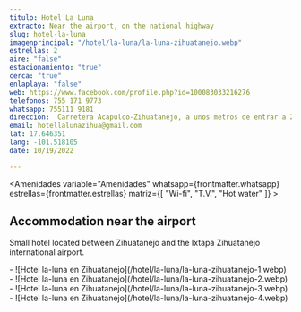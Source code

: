 ```yaml
---
titulo: Hotel La Luna
extracto: Near the airport, on the national highway
slug: hotel-la-luna
imagenprincipal: "/hotel/la-luna/la-luna-zihuatanejo.webp"
estrellas: 2
aire: "false"
estacionamiento: "true"
cerca: "true"
enlaplaya: "false"
web: https://www.facebook.com/profile.php?id=100083033216276
telefonos: 755 171 9773
whatsapp: 755111 9181
direccion:  Carretera Acapulco-Zihuatanejo, a unos metros de entrar a Zihuatanejo, C.P.40880
email: hotellalunazihua@gmail.com
lat: 17.646351
lang: -101.518105
date: 10/19/2022

---
```



<Amenidades variable="Amenidades" whatsapp={frontmatter.whatsapp} estrellas={frontmatter.estrellas} matriz={[ "Wi-fi", "T.V.", "Hot water" ]} > 


## Accommodation near the airport

Small hotel located between Zihuatanejo and the Ixtapa Zihuatanejo international airport.


</Amenidades>

<Galeria>
-  ![Hotel la-luna en Zihuatanejo](/hotel/la-luna/la-luna-zihuatanejo-1.webp)
-  ![Hotel la-luna en Zihuatanejo](/hotel/la-luna/la-luna-zihuatanejo-2.webp)
-  ![Hotel la-luna en Zihuatanejo](/hotel/la-luna/la-luna-zihuatanejo-3.webp)
-  ![Hotel la-luna en Zihuatanejo](/hotel/la-luna/la-luna-zihuatanejo-4.webp)


</Galeria>